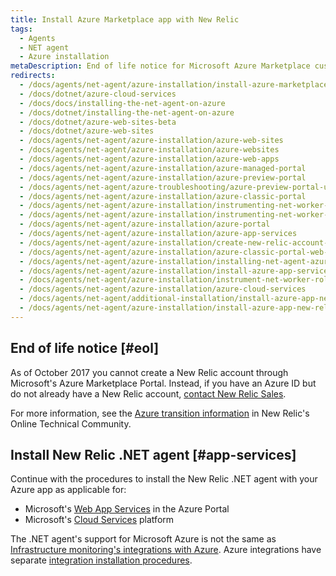 ```yaml
---
title: Install Azure Marketplace app with New Relic
tags:
  - Agents
  - NET agent
  - Azure installation
metaDescription: End of life notice for Microsoft Azure Marketplace customers who want to install the New Relic .NET agent.
redirects:
  - /docs/agents/net-agent/azure-installation/install-azure-marketplace-app-new-relic
  - /docs/dotnet/azure-cloud-services
  - /docs/docs/installing-the-net-agent-on-azure
  - /docs/dotnet/installing-the-net-agent-on-azure
  - /docs/dotnet/azure-web-sites-beta
  - /docs/dotnet/azure-web-sites
  - /docs/agents/net-agent/azure-installation/azure-web-sites
  - /docs/agents/net-agent/azure-installation/azure-websites
  - /docs/agents/net-agent/azure-installation/azure-web-apps
  - /docs/agents/net-agent/azure-installation/azure-managed-portal
  - /docs/agents/net-agent/azure-installation/azure-preview-portal
  - /docs/agents/net-agent/azure-troubleshooting/azure-preview-portal-uses-default-values
  - /docs/agents/net-agent/azure-installation/azure-classic-portal
  - /docs/agents/net-agent/azure-installation/instrumenting-net-worker-role-azure
  - /docs/agents/net-agent/azure-installation/instrumenting-net-worker-role-azure-cloud-service
  - /docs/agents/net-agent/azure-installation/azure-portal
  - /docs/agents/net-agent/azure-installation/azure-app-services
  - /docs/agents/net-agent/azure-installation/create-new-relic-account-azure-portal
  - /docs/agents/net-agent/azure-installation/azure-classic-portal-web-apps
  - /docs/agents/net-agent/azure-installation/installing-net-agent-azure
  - /docs/agents/net-agent/azure-installation/install-azure-app-services
  - /docs/agents/net-agent/azure-installation/instrument-net-worker-role-azure-cloud-service
  - /docs/agents/net-agent/azure-installation/azure-cloud-services
  - /docs/agents/net-agent/additional-installation/install-azure-app-new-relic
  - /docs/agents/net-agent/azure-installation/install-azure-app-new-relic
---
```


## End of life notice [#eol]

As of October 2017 you cannot create a New Relic account through Microsoft's Azure Marketplace Portal. Instead, if you have an Azure ID but do not already have a New Relic account, [contact New Relic Sales](https://newrelic.com/about/contact-us).

For more information, see the [Azure transition information](https://discuss.newrelic.com/t/new-relic-apm-for-azure-marketplace-eol-notice/52358) in New Relic's Online Technical Community.

## Install New Relic .NET agent [#app-services]

Continue with the procedures to install the New Relic .NET agent with your Azure app as applicable for:

* Microsoft's [Web App Services](/docs/agents/net-agent/azure-installation/install-app-azure-web-apps) in the Azure Portal
* Microsoft's [Cloud Services](/docs/agents/net-agent/azure-installation/install-app-azure-cloud-services) platform

The .NET agent's support for Microsoft Azure is not the same as [Infrastructure monitoring's integrations with Azure](/docs/infrastructure/microsoft-azure-integrations/getting-started/introduction-azure-monitoring-integrations). Azure integrations have separate [integration installation procedures](/docs/infrastructure/microsoft-azure-integrations/getting-started/activate-azure-integrations).
